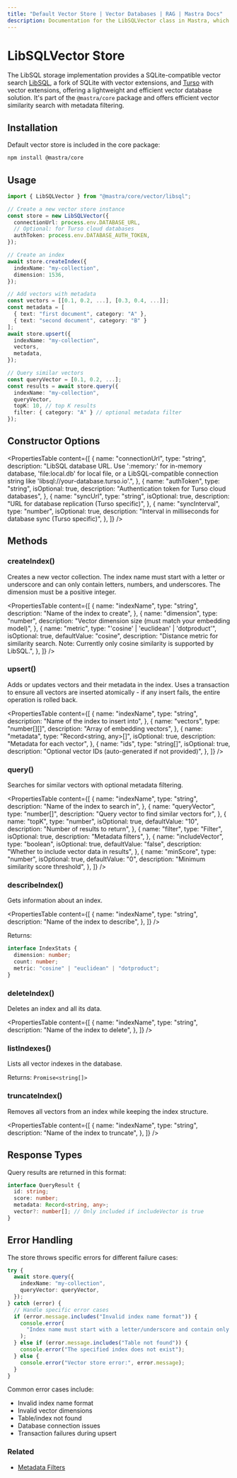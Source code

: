```yaml
---
title: "Default Vector Store | Vector Databases | RAG | Mastra Docs"
description: Documentation for the LibSQLVector class in Mastra, which provides vector search using LibSQL with vector extensions.
---
```


# LibSQLVector Store

The LibSQL storage implementation provides a SQLite-compatible vector search  [LibSQL](https://github.com/tursodatabase/libsql), a fork of SQLite with vector extensions, and [Turso](https://turso.tech/) with vector extensions, offering a lightweight and efficient vector database solution.
It's part of the `@mastra/core` package and offers efficient vector similarity search with metadata filtering.

## Installation

Default vector store is included in the core package:

```bash copy
npm install @mastra/core
```

## Usage

```typescript copy showLineNumbers
import { LibSQLVector } from "@mastra/core/vector/libsql";

// Create a new vector store instance
const store = new LibSQLVector({
  connectionUrl: process.env.DATABASE_URL,
  // Optional: for Turso cloud databases
  authToken: process.env.DATABASE_AUTH_TOKEN,
});

// Create an index
await store.createIndex({
  indexName: "my-collection",
  dimension: 1536,
});

// Add vectors with metadata
const vectors = [[0.1, 0.2, ...], [0.3, 0.4, ...]];
const metadata = [
  { text: "first document", category: "A" },
  { text: "second document", category: "B" }
];
await store.upsert({
  indexName: "my-collection",
  vectors,
  metadata,
});

// Query similar vectors
const queryVector = [0.1, 0.2, ...];
const results = await store.query({
  indexName: "my-collection",
  queryVector,
  topK: 10, // top K results
  filter: { category: "A" } // optional metadata filter
});
```

## Constructor Options

<PropertiesTable
  content={[
    {
      name: "connectionUrl",
      type: "string",
      description:
        "LibSQL database URL. Use ':memory:' for in-memory database, 'file:local.db' for local file, or a LibSQL-compatible connection string like 'libsql://your-database.turso.io'.",
    },
    {
      name: "authToken",
      type: "string",
      isOptional: true,
      description: "Authentication token for Turso cloud databases",
    },
    {
      name: "syncUrl",
      type: "string",
      isOptional: true,
      description: "URL for database replication (Turso specific)",
    },
    {
      name: "syncInterval",
      type: "number",
      isOptional: true,
      description:
        "Interval in milliseconds for database sync (Turso specific)",
    },
  ]}
/>

## Methods

### createIndex()

Creates a new vector collection. The index name must start with a letter or underscore and can only contain letters, numbers, and underscores. The dimension must be a positive integer.

<PropertiesTable
  content={[
    {
      name: "indexName",
      type: "string",
      description: "Name of the index to create",
    },
    {
      name: "dimension",
      type: "number",
      description: "Vector dimension size (must match your embedding model)",
    },
    {
      name: "metric",
      type: "'cosine' | 'euclidean' | 'dotproduct'",
      isOptional: true,
      defaultValue: "cosine",
      description:
        "Distance metric for similarity search. Note: Currently only cosine similarity is supported by LibSQL.",
    },
  ]}
/>

### upsert()

Adds or updates vectors and their metadata in the index. Uses a transaction to ensure all vectors are inserted atomically - if any insert fails, the entire operation is rolled back.

<PropertiesTable
  content={[
    {
      name: "indexName",
      type: "string",
      description: "Name of the index to insert into",
    },
    {
      name: "vectors",
      type: "number[][]",
      description: "Array of embedding vectors",
    },
    {
      name: "metadata",
      type: "Record<string, any>[]",
      isOptional: true,
      description: "Metadata for each vector",
    },
    {
      name: "ids",
      type: "string[]",
      isOptional: true,
      description: "Optional vector IDs (auto-generated if not provided)",
    },
  ]}
/>

### query()

Searches for similar vectors with optional metadata filtering.

<PropertiesTable
  content={[
    {
      name: "indexName",
      type: "string",
      description: "Name of the index to search in",
    },
    {
      name: "queryVector",
      type: "number[]",
      description: "Query vector to find similar vectors for",
    },
    {
      name: "topK",
      type: "number",
      isOptional: true,
      defaultValue: "10",
      description: "Number of results to return",
    },
    {
      name: "filter",
      type: "Filter",
      isOptional: true,
      description: "Metadata filters",
    },
    {
      name: "includeVector",
      type: "boolean",
      isOptional: true,
      defaultValue: "false",
      description: "Whether to include vector data in results",
    },
    {
      name: "minScore",
      type: "number",
      isOptional: true,
      defaultValue: "0",
      description: "Minimum similarity score threshold",
    },
  ]}
/>

### describeIndex()

Gets information about an index.

<PropertiesTable
  content={[
    {
      name: "indexName",
      type: "string",
      description: "Name of the index to describe",
    },
  ]}
/>

Returns:

```typescript copy
interface IndexStats {
  dimension: number;
  count: number;
  metric: "cosine" | "euclidean" | "dotproduct";
}
```

### deleteIndex()

Deletes an index and all its data.

<PropertiesTable
  content={[
    {
      name: "indexName",
      type: "string",
      description: "Name of the index to delete",
    },
  ]}
/>

### listIndexes()

Lists all vector indexes in the database.

Returns: `Promise<string[]>`

### truncateIndex()

Removes all vectors from an index while keeping the index structure.

<PropertiesTable
  content={[
    {
      name: "indexName",
      type: "string",
      description: "Name of the index to truncate",
    },
  ]}
/>

## Response Types

Query results are returned in this format:

```typescript copy
interface QueryResult {
  id: string;
  score: number;
  metadata: Record<string, any>;
  vector?: number[]; // Only included if includeVector is true
}
```

## Error Handling

The store throws specific errors for different failure cases:

```typescript copy
try {
  await store.query({
    indexName: "my-collection",
    queryVector: queryVector,
  });
} catch (error) {
  // Handle specific error cases
  if (error.message.includes("Invalid index name format")) {
    console.error(
      "Index name must start with a letter/underscore and contain only alphanumeric characters",
    );
  } else if (error.message.includes("Table not found")) {
    console.error("The specified index does not exist");
  } else {
    console.error("Vector store error:", error.message);
  }
}
```

Common error cases include:

- Invalid index name format
- Invalid vector dimensions
- Table/index not found
- Database connection issues
- Transaction failures during upsert

### Related

- [Metadata Filters](./metadata-filters)
